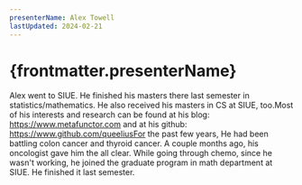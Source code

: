 ```yaml
---
presenterName: Alex Towell
lastUpdated: 2024-02-21
---
```


# {frontmatter.presenterName}
Alex went to SIUE. He
finished his masters there last semester in statistics/mathematics.
He also received his masters in CS at SIUE, too.Most of his interests
and research can be found at his blog: https://www.metafunctor.com
and at his github: https://www.github.com/queeliusFor the past few years,
He had been battling colon cancer and thyroid cancer. A couple
months ago, his oncologist gave him the all clear. While going
through chemo, since he wasn't working, he joined the graduate
program in math department at SIUE. He finished it last
semester.
